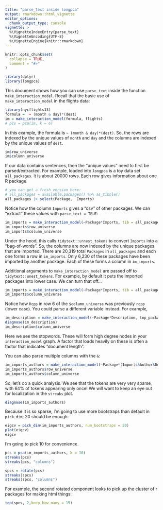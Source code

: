 ```yaml
---
title: "parse_text inside longpca"
output: rmarkdown::html_vignette
editor_options: 
  chunk_output_type: console
vignette: >
  %\VignetteIndexEntry{parse_text}
  %\VignetteEncoding{UTF-8}
  %\VignetteEngine{knitr::rmarkdown}
---
```


```r
knitr::opts_chunk$set(
  collapse = TRUE,
  comment = "#>"
)
```

```r
library(dplyr)
library(longpca)
```


This document shows how you can use `parse_text` inside the function `make_interaction_model`.  Recall that the basic use of `make_interaction_model` in the flights data:

```r
library(nycflights13)
formula =  ~ (month & day)*(dest)
im = make_interaction_model(formula, flights)
# pcs = pca(im, k = 6)
```


In this example, the formula is `~ (month & day)*(dest)`.  So, the rows are indexed by the unique values of `month` and `day` and the columns are indexed by the unique values of `dest`. 

```r
im$row_universe
im$column_universe
```


If our data contains sentences, then the "unique values" need to first be parsed/extracted.  For example, loaded into `longpca` is a toy data set `all_packages`.  It is about 20000 rows.  Each row gives information about one R package.

```r
# you can get a fresh version here:
# all_packages = available.packages() %>% as_tibble()
all_packages |> select(Package,  Imports)
```

Notice how the column `Imports` gives a "csv" of other packages. We can "extract" these values with `parse_text = TRUE`:
```r
im_imports = make_interaction_model(~Package*Imports, tib = all_packages, parse_text= TRUE)
im_imports$row_universe
im_imports$column_universe
```
Under the hood, this calls `tidytext::unnest_tokens` to convert `Imports` into a "bag-of-words".  So, the columns are now indexed by the unique packages that are imported.  There are  20,319 total `Packages` in `all_packages` and each one forms a row in `im_imports`.  Only 6,230 of these packages have been imported by another package.  Each of these forms a column in `im_imports`.  

Additional arguments to `make_interaction_model` are passed off to `tidytext::unest_tokens`.  For example, by default it puts the imported packages into lower case. We can turn that off... 
```r
im_imports = make_interaction_model(~Package*Imports, tib = all_packages, parse_text= TRUE, to_lower = FALSE)
im_imports$column_universe
```

Notice how `Rcpp` in row 6 of the `$column_universe` was previously `rcpp` (lower case). You could parse a different variable instead.  For example,

```r
im_description = make_interaction_model(~Package*Description, top_packages, parse_text = TRUE, to_lower= TRUE)
diagnose(im_description)
im_description$column_universe
```

Here we see the stopwords.  These will form high degree nodes in your `interaction_model` graph.  A factor that loads heavily on these is often a factor that indicates "document length". 

You can also parse multiple columns with the `&`:

```r
im_imports_authors = make_interaction_model(~Package*(Imports&Author&Description&Title), tib = top_packages, parse_text = TRUE)
im_imports_authors$row_universe
im_imports_authors$column_universe

```


So, let's do a quick analysis. We see that the tokens are very very sparse, with 64% of tokens appearing only once! We will want to keep an eye out for localization in the `streaks` plot.

```r
diagnose(im_imports_authors)
```

Because it is so sparse, I'm going to use more bootstraps than default in `pick_dim`; 20 should be enough.
```r
eigcv = pick_dim(im_imports_authors, num_bootstraps = 20)
plot(eigcv)
eigcv
```
I'm going to pick 10 for convenience. 

```r
pcs = pca(im_imports_authors, k = 10)
streaks(pcs)
streaks(pcs, "columns")
```

```r
spcs = rotate(pcs)
streaks(spcs)
streaks(spcs, "columns")
```

For example, the second rotated component looks to pick up the cluster of r packages for making html things:
```r
top(spcs, 2,keep_how_many = 15)
```
